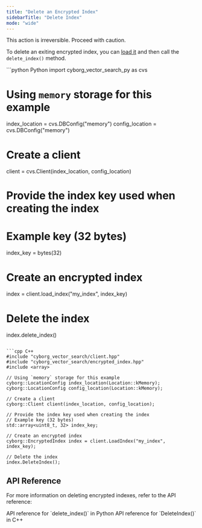 ```yaml
---
title: "Delete an Encrypted Index"
sidebarTitle: "Delete Index"
mode: "wide"
---
```


<Warning>This action is irreversible. Proceed with caution.</Warning>

To delete an exiting encrypted index, you can [load it](./load-index) and then call the `delete_index()` method.

<CodeGroup>
```python Python
import cyborg_vector_search_py as cvs

# Using `memory` storage for this example
index_location = cvs.DBConfig("memory") 
config_location = cvs.DBConfig("memory")

# Create a client
client = cvs.Client(index_location, config_location)

# Provide the index key used when creating the index
# Example key (32 bytes)
index_key = bytes(32)

# Create an encrypted index
index = client.load_index("my_index", index_key)

# Delete the index
index.delete_index()
```

```cpp C++
#include "cyborg_vector_search/client.hpp"
#include "cyborg_vector_search/encrypted_index.hpp"
#include <array>

// Using `memory` storage for this example
cyborg::LocationConfig index_location(Location::kMemory); 
cyborg::LocationConfig config_location(Location::kMemory);

// Create a client
cyborg::Client client(index_location, config_location);

// Provide the index key used when creating the index
// Example key (32 bytes)
std::array<uint8_t, 32> index_key;

// Create an encrypted index
cyborg::EncryptedIndex index = client.LoadIndex("my_index", index_key);

// Delete the index
index.DeleteIndex();
```
</CodeGroup>

## API Reference

For more information on deleting encrypted indexes, refer to the API reference:

<CardGroup cols={2}>
    <Card title="Python API Reference" href="../../api-reference/python/encrypted-index/delete-index" icon="python">
        API reference for `delete_index()` in Python
    </Card>
    <Card title="C++ API Reference" href="../../api-reference/cpp/encrypted-index/delete-index" icon="brackets-curly">
        API reference for `DeleteIndex()` in C++
    </Card>
</CardGroup>